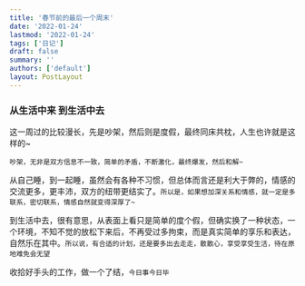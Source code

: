 ```yaml
---
title: '春节前的最后一个周末'
date: '2022-01-24'
lastmod: '2022-01-24'
tags: ['日记']
draft: false
summary: ''
authors: ['default']
layout: PostLayout
---
```


### 从生活中来 到生活中去

这一周过的比较漫长，先是吵架，然后则是度假，最终同床共枕，人生也许就是这样的~

`吵架，无非是双方信息不一致，简单的矛盾，不断激化，最终爆发，然后和解~`

从自己睡，到一起睡，虽然会有各种不习惯，但总体而言还是利大于弊的，情感的交流更多，更丰沛，双方的纽带更结实了。`所以是，如果想加深关系和情感，就一定是多联系，密切联系，情感自然就变得深厚了~`

到生活中去，很有意思，从表面上看只是简单的度个假，但确实换了一种状态，一个环境，不知不觉的放松下来后，不再受过多拘束，而是真实简单的享乐和表达，自然乐在其中。`所以说，有合适的计划，还是要多出去走走，散散心，享受享受生活，待在原地难免会无望`

收拾好手头的工作，做一个了结，`今日事今日毕`